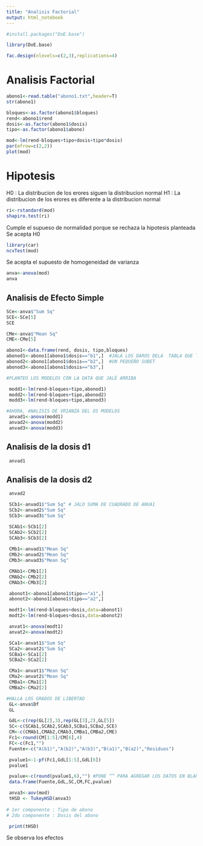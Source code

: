 ```yaml
---
title: "Analisis Factorial"
output: html_notebook
---
```




```r
#install.packages("DoE.base")

library(DoE.base)

```

```r
fac.design(nlevels=c(2,3),replications=4)

```
# Analisis Factorial 

```r
abono1<-read.table("abono1.txt",header=T)
str(abono1)

```

```r
bloques<-as.factor(abono1$bloques)
rend<-abono1$rend
dosis<-as.factor(abono1$dosis)
tipo<-as.factor(abono1$abono)

```


```r
mod<-lm(rend~bloques+tipo+dosis+tipo*dosis)
par(mfrow=c(2,2))
plot(mod)

```

# Hipotesis

H0 : La distribucion de los erores siguen la distribucion normal
H1 : La distribucion de los erores es diferente a la distribucion normal

```r
ri<-rstandard(mod)
shapiro.test(ri)

```
Cumple el supueso de normalidad porque se rechaza la hipotesis planteada
Se acepta H0

```r

library(car)
ncvTest(mod)

```
Se acepta el supuesto de homogeneidad de varianza

```r
anva<-anova(mod)
anva

```
## Analisis de Efecto Simple
```r
SCe<-anva$"Sum Sq"
SCE<-SCe[5]  
SCE

```

```r
CMe<-anva$"Mean Sq"
CME<-CMe[5]

```

```r
abono1<-data.frame(rend, dosis, tipo,bloques)
abonod1<-abono1[abono1$dosis=="b1",]  #JALA LOS DAROS DELA  TABLA QUE TIENE COMO DOSIS b1
abonod2<-abono1[abono1$dosis=="b2",]  #UN PEQUEÑO SUBET
abonod3<-abono1[abono1$dosis=="b3",]

#PLANTEO LOS MODELOS CON LA DATA QUE JALÉ ARRIBA

 modd1<-lm(rend~bloques+tipo,abonod1)
 modd2<-lm(rend~bloques+tipo,abonod2)
 modd3<-lm(rend~bloques+tipo,abonod3)

#AHORA, ANALISIS DE VRIANZA DEL OS MODELOS
 anvad1<-anova(modd1)
 anvad2<-anova(modd2)
 anvad3<-anova(modd3)

```
## Analisis de la dosis d1
```r
 anvad1
```

## Analisis de la dosis d2
```r
 anvad2

```
```r
 SCb1<-anvad1$"Sum Sq" # JALO SUMA DE CUADRADO DE ANVA1 
 SCb2<-anvad2$"Sum Sq"
 SCb3<-anvad3$"Sum Sq"

 SCAb1<-SCb1[2]
 SCAb2<-SCb2[2]
 SCAb3<-SCb3[2]
 
 CMb1<-anvad1$"Mean Sq"
 CMb2<-anvad2$"Mean Sq"
 CMb3<-anvad3$"Mean Sq"

 CMAb1<-CMb1[2]
 CMAb2<-CMb2[2]
 CMAb3<-CMb3[2]

 abonot1<-abono1[abono1$tipo=="a1",]
 abonot2<-abono1[abono1$tipo=="a2",]

 modt1<-lm(rend~bloques+dosis,data=abonot1)
 modt2<-lm(rend~bloques+dosis,data=abonot2)

 anvat1<-anova(modt1)
 anvat2<-anova(modt2)

 SCa1<-anvat1$"Sum Sq"
 SCa2<-anvat2$"Sum Sq"
 SCBa1<-SCa1[2]
 SCBa2<-SCa2[2] 

 CMa1<-anvat1$"Mean Sq"
 CMa2<-anvat2$"Mean Sq"
 CMBa1<-CMa1[2]
 CMBa2<-CMa2[2]

```


```r
#HALLA LOS GRADOS DE LIBERTAD
 GL<-anva$Df
 GL
```

```r
 GdL<-c(rep(GL[2],3),rep(GL[3],2),GL[5])
 SC<-c(SCAb1,SCAb2,SCAb3,SCBa1,SCBa2,SCE)
 CM<-c(CMAb1,CMAb2,CMAb3,CMBa1,CMBa2,CME)
 Fc1<-round(CM[1:5]/CM[6],4)
 FC<-c(Fc1,"")
 Fuente<-c("A(b1)","A(b2)","A(b3)","B(a1)","B(a2)","Residuos") 

 pvalue1<-1-pf(Fc1,GdL[1:5],GdL[6])
 pvalue1

```

```r
 pvalue<-c(round(pvalue1,6),"") #PONE “” PARA AGREGAR LOS DATOS EN BLANCO Y TENGA LA MISMA CANTIDAD DE ELEMENTOS
 data.frame(Fuente,GdL,SC,CM,FC,pvalue)
```

```r
 anva3<-aov(mod)
 tHSD <- TukeyHSD(anva3)
 
# 1er componente : Tipo de abono 
# 2do componente : Dosis del abono

 print(tHSD)

```
Se observa los efectos
